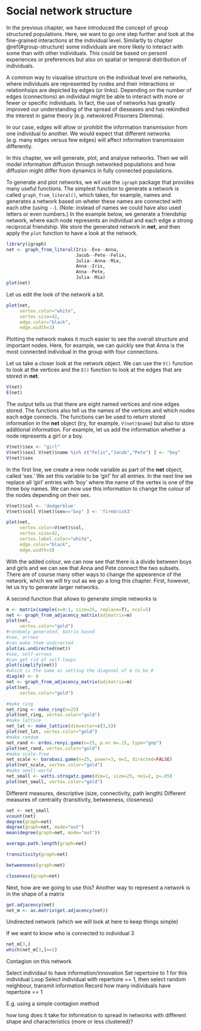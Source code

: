 
# Social network structure

<!-- Explaining fundamentals of networks -->
In the previous chapter, we have introduced the concept of group structured populations. Here, we want to go one step further and look at the fine-grained interactions at the individual level. Similartly to chapter \@ref(#group-structure) some individuals are more likely to interact with some than with other individuals. This could be based on personl experiences or preferences but also on spatial or temporal distribution of individuals. 

A common way to visualise structure on the individual level are networks, where individuals are represented by nodes and their interactions or relationhsips are depicted by edges (or links). Depending on the number of edges (connections) an individaul might be able to interact with more or fewer or specific individuals. In fact, the use of networks has greatly improved our understanding of the spread of dieseases and has rekindled the interest in game theory (e.g. netwokred Prisoners Dilemma).

In our case, edges will allow or prohibit the information transmission from one individual to another. We would expect that different networks (e.g. many edges versus few edges) will affect information transmission differently. 

In this chapter, we will generate, plot, and analyse networks. Then we will model information diffusion through networked populations and how diffusion might differ from dynamics in fully connected populations. 

<!-- Generate simple networks from text -->
To generate and plot networks, we wil use the `igraph` package that provides many useful functions. The simplest function to generate a network is called `graph_from_literal()`, which takes, for example, names and generates a network based on wheter these names are connected with each othe (using `--`). (Note: instead of names we could have also used letters or even numbers.) In the example below, we generate a friendship network, where each node represents an individual and each edge a strong reciprocal friendship. We store the generated network in **net**, and then apply the `plot` function to have a look at the network.

```r
library(igraph)
net <- graph_from_literal(Iris--Eva--Anna, 
                          Jacob--Pete--Felix, 
                          Julia--Anna--Mia, 
                          Anna--Iris, 
                          Anna--Pete,
                          Julia--Mia)
plot(net)
```

<!-- Plot networks, with different styling explained -->
Let us edit the look of the network a bit. 

```r
plot(net, 
     vertex.color="white", 
     vertex.size=42,
     edge.color="black",
     edge.width=3)
```

Plotting the network makes it much easier to see the overall structure and important nodes. Here, for example, we can quickly see that Anna is the most connected individual in the group with four connections.

Let us take a closer look at the network object. We can use the `V()` function to look at the vertices and the `E()` function to look at the edges that are stored in **net**. 

```r
V(net)
E(net)
```

The output tells us that there are eight named vertices and nine edges stored. The functions also tell us the names of the vertices and which nodes each edge connects. The functions can be used to return stored information in the **net** object (try, for example, `V(net)$name`) but also to store additional information. For example, let us add the information whether a node represents a girl or a boy. 

```r
V(net)$sex <- "girl"
V(net)$sex[ V(net)$name %in% c("Felix","Jacob","Pete") ] <- "boy"
V(net)$sex
```

In the first line, we create a new node variable as part of the **net** object, called 'sex.' We set this variable to be 'girl' for all entries. In the next line we replace all 'girl' entries with 'boy' where the name of the vertex is one of the three boy names. We can now use this information to change the colour of the nodes depending on their sex.

```r
V(net)$col <- 'dodgerblue'
V(net)$col[ V(net)$sex=="boy" ] <- 'firebrick3'

plot(net, 
     vertex.color=V(net)$col, 
     vertex.size=42,
     vertex.label.color="white",
     edge.color="black",
     edge.width=3)
```

With the added colour, we can now see that there is a divide between boys and girls and we can see that Anna and Pete connect the two subsets. There are of course many other ways to change the appearence of the network, which we will try out as we go a long this chapter. First, however, let us try to generate larger networks. 

<!-- Generate simple networks from matrix -->
A second function that allows to generate simple networks is 
```r
m <- matrix(sample(x=0:1, size=25, replace=T), ncol=5)
net <- graph_from_adjacency_matrix(adjmatrix=m)
plot(net, 
     vertex.color="gold")
#randomly generated, matrix based
#see, arrows
#can make them undirected
plot(as.undirected(net))
#see, self-arrows
#can get rid of self-loops
plot(simplify(net))
#which is the same as setting the diagonal of m to be 0
diag(m) <- 0
net <- graph_from_adjacency_matrix(adjmatrix=m)
plot(net, 
     vertex.color="gold")
```


<!-- Generate random networks, scale-free, small world networks -->
```r
#make ring
net_ring <- make_ring(n=25)
plot(net_ring, vertex.color="gold")
#make lattice
net_lat <- make_lattice(dimvector=c(3,5))
plot(net_lat, vertex.color="gold")
#make random
net_rand <- erdos.renyi.game(n=25, p.or.m=.15, type="gnp")
plot(net_rand, vertex.color="gold")
#make scale-free
net_scale <- barabasi.game(n=25, power=3, m=2, directed=FALSE)
plot(net_scale, vertex.color="gold")
#make small-world
net_small <- watts.strogatz.game(dim=1, size=25, nei=2, p=.05)
plot(net_small, vertex.color="gold")
```


<!-- How to characterise networks - Degree, path length, transitivity, centrality measures -->
Different measures, descriptive (size, connectivity, path length)
Different measures of centrality (transitivity, betweeness, closeness)

```r
net <- net_small
vcount(net)
degree(graph=net)
degree(graph=net, mode="out")
mean(degree(graph=net, mode="out"))

average.path.length(graph=net)

transitivity(graph=net)

betweenness(graph=net)

closeness(graph=net)
```


Next, how are we going to use this?
Another way to represent a network is in the shape of a matrix
```r
get.adjacency(net)
net_m <- as.matrix(get.adjacency(net))
```

Undirected network (which we will look at here to keep things simple)

If we want to know who is connected to individual 3

```r
net_m[3,]
which(net_m[3,]==1)
```

Contagion on this network

Select individaul to have information/innovation
Set repertoire to 1 for this individual
Loop
Select individual with repertoire == 1, then select random neighbour, transmit information
Record how many individuals have repertoire == 1


<!-- How to simulate transmission of information along the edges of a network -->
E.g. using a simple contagion method

how long does it take for information to spread in networks with different shape and characteristics (more or less clustered)?

<!-- Combining the previous two sections, how do different network characteristics affect informatin diffusion?; Compare with Full Graph -->

<!-- Finally, let networks dynamically change over time -->

<!-- Further Reading -->